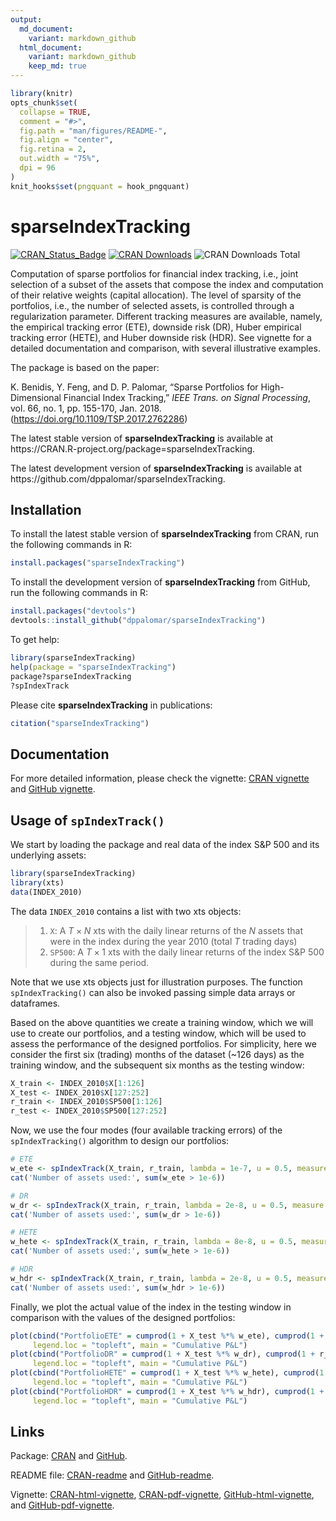 ```yaml
---
output:
  md_document:
    variant: markdown_github
  html_document:
    variant: markdown_github
    keep_md: true
---
```


<!-- README.md is generated from README.Rmd. Please edit that file -->

```r
library(knitr)
opts_chunk$set(
  collapse = TRUE,
  comment = "#>",
  fig.path = "man/figures/README-",
  fig.align = "center",
  fig.retina = 2,
  out.width = "75%",
  dpi = 96
)
knit_hooks$set(pngquant = hook_pngquant)
```

# sparseIndexTracking

[![CRAN_Status_Badge](https://www.r-pkg.org/badges/version/sparseIndexTracking)](https://CRAN.R-project.org/package=sparseIndexTracking)
[![CRAN Downloads](https://cranlogs.r-pkg.org/badges/sparseIndexTracking)](https://CRAN.R-project.org/package=sparseIndexTracking)
![CRAN Downloads Total](https://cranlogs.r-pkg.org/badges/grand-total/sparseIndexTracking?color=brightgreen)

Computation of sparse portfolios for financial index tracking, i.e., joint 
selection of a subset of the assets that compose the index and computation 
of their relative weights (capital allocation). The level of sparsity of the 
portfolios, i.e., the number of selected assets, is controlled through a 
regularization parameter. Different tracking measures are available, namely, 
the empirical tracking error (ETE), downside risk (DR), Huber empirical 
tracking error (HETE), and Huber downside risk (HDR). See vignette for a 
detailed documentation and comparison, with several illustrative examples.

The package is based on the paper:

K. Benidis, Y. Feng, and D. P. Palomar, "Sparse Portfolios for High-Dimensional 
Financial Index Tracking," _IEEE Trans. on Signal Processing_, vol. 66, no. 1, 
pp. 155-170, Jan. 2018. (<https://doi.org/10.1109/TSP.2017.2762286>)


The latest stable version of **sparseIndexTracking** is available at https://CRAN.R-project.org/package=sparseIndexTracking.

The latest development version of **sparseIndexTracking** is available at https://github.com/dppalomar/sparseIndexTracking.


## Installation
To install the latest stable version of **sparseIndexTracking** from CRAN, run the following commands in R:
```r
install.packages("sparseIndexTracking")
```

To install the development version of **sparseIndexTracking** from GitHub, run the following commands in R:
```r
install.packages("devtools")
devtools::install_github("dppalomar/sparseIndexTracking")
```

To get help:
```r
library(sparseIndexTracking)
help(package = "sparseIndexTracking")
package?sparseIndexTracking
?spIndexTrack
```

Please cite **sparseIndexTracking** in publications:
```r
citation("sparseIndexTracking")
```


## Documentation
For more detailed information, please check the vignette: 
[CRAN vignette](https://CRAN.R-project.org/package=sparseIndexTracking/vignettes/SparseIndexTracking.html) and
[GitHub vignette](https://raw.githack.com/dppalomar/sparseIndexTracking/master/vignettes/SparseIndexTracking.html).


## Usage of `spIndexTrack()`
We start by loading the package and real data of the index S&P 500 and its underlying assets:
```r
library(sparseIndexTracking)
library(xts)
data(INDEX_2010)
```
The data `INDEX_2010` contains a list with two xts objects:

> 1. `X`: A $T\times N$ xts with the daily linear returns of the $N$ assets that were in the index during the year   2010 (total $T$ trading days)
  2. `SP500`: A $T\times 1$ xts with the daily linear returns of the index S\&P 500 during the same period.

Note that we use xts objects just for illustration purposes. The function `spIndexTracking()` can also be invoked passing simple data arrays or dataframes.

Based on the above quantities we create a training window, which we will use to create our portfolios, and a testing window, which will be used to assess the performance of the designed portfolios. For simplicity, here we consider the first six (trading) months of the dataset (~126 days) as the training window, and the subsequent six months as the testing window:
```r
X_train <- INDEX_2010$X[1:126]
X_test <- INDEX_2010$X[127:252]
r_train <- INDEX_2010$SP500[1:126]
r_test <- INDEX_2010$SP500[127:252]
```

Now, we use the four modes (four available tracking errors) of the `spIndexTracking()` algorithm to design our portfolios:
```r
# ETE
w_ete <- spIndexTrack(X_train, r_train, lambda = 1e-7, u = 0.5, measure = 'ete')
cat('Number of assets used:', sum(w_ete > 1e-6))

# DR
w_dr <- spIndexTrack(X_train, r_train, lambda = 2e-8, u = 0.5, measure = 'dr')
cat('Number of assets used:', sum(w_dr > 1e-6))

# HETE
w_hete <- spIndexTrack(X_train, r_train, lambda = 8e-8, u = 0.5, measure = 'hete', hub = 0.05)
cat('Number of assets used:', sum(w_hete > 1e-6))

# HDR
w_hdr <- spIndexTrack(X_train, r_train, lambda = 2e-8, u = 0.5, measure = 'hdr', hub = 0.05)
cat('Number of assets used:', sum(w_hdr > 1e-6))
```

Finally, we plot the actual value of the index in the testing window in comparison with the values of the designed portfolios:
```r
plot(cbind("PortfolioETE" = cumprod(1 + X_test %*% w_ete), cumprod(1 + r_test)), 
     legend.loc = "topleft", main = "Cumulative P&L")
plot(cbind("PortfolioDR" = cumprod(1 + X_test %*% w_dr), cumprod(1 + r_test)),
     legend.loc = "topleft", main = "Cumulative P&L")
plot(cbind("PortfolioHETE" = cumprod(1 + X_test %*% w_hete), cumprod(1 + r_test)),
     legend.loc = "topleft", main = "Cumulative P&L")
plot(cbind("PortfolioHDR" = cumprod(1 + X_test %*% w_hdr), cumprod(1 + r_test)),
     legend.loc = "topleft", main = "Cumulative P&L")
```



## Links
Package: [CRAN](https://CRAN.R-project.org/package=sparseIndexTracking) and [GitHub](https://github.com/dppalomar/sparseIndexTracking).

README file: [CRAN-readme](https://CRAN.R-project.org/package=sparseIndexTracking/readme/README.html) and [GitHub-readme](https://github.com/dppalomar/sparseIndexTracking/blob/master/README.md).

Vignette: [CRAN-html-vignette](https://CRAN.R-project.org/package=sparseIndexTracking/vignettes/SparseIndexTracking.html),
[CRAN-pdf-vignette](https://CRAN.R-project.org/package=sparseIndexTracking/vignettes/SparseIndexTracking-pdf.pdf),
[GitHub-html-vignette](https://raw.githack.com/dppalomar/sparseIndexTracking/master/vignettes/SparseIndexTracking.html), and
[GitHub-pdf-vignette](https://docs.google.com/viewer?url=https://github.com/dppalomar/sparseIndexTracking/raw/master/vignettes/SparseIndexTracking-pdf.pdf).
